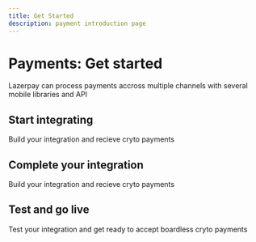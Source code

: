```yaml
---
title: Get Started
description: payment introduction page
---
```



# Payments: Get started

Lazerpay can process payments accross multiple channels with
several mobile libraries and API

<Divider className='max-w-100 mb-4' />

## Start integrating

Build your integration and recieve cryto payments

<GetstartedCard />

<Divider className='max-w-100 mb-4' />

## Complete your integration

Build your integration and recieve cryto payments

<CompleteIntegration/>

<Divider className='max-w-100 mb-4' />

## Test and go live

Test your integration and get ready to accept boardless cryto payments

<TestAndGoLive/>
